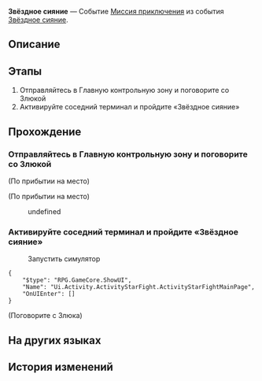 {{Дополнить|Диалоги.}}
{{Миссия Инфобокс
|id              = 8023201
|Название        = 
|Изображение     = Миссия Освоения Звёздное сияние.png
|Тип             = Миссия приключения
|События         = Звёздное сияние
|Глава           = 
|Условия         = Достигните [[Уровень Освоения|Уровня Освоения]] 21
|Персонажи       = Злюка; Метауна; Первопроходец
|СтартЛокация    = Главная контрольная зона
|Мир             = Космическая станция «Герта»
|Локации         = Главная контрольная зона
|Предыдущая      = 
|Следующая       = 
|Награды         = Кредиты*5 000
}}
'''Звёздное сияние''' — Событие [[Миссия приключения]] из события [[Звёздное сияние]].

==Описание==
{{Описание|<!--официальное описание из Перекрёстка судеб-->}}

==Этапы==
# Отправляйтесь в Главную контрольную зону и поговорите со Злюкой
# Активируйте соседний терминал и пройдите «Звёздное сияние»

==Прохождение==
{{Дополнить}}

===Отправляйтесь в Главную контрольную зону и поговорите со Злюкой===
{{Описание миссии|локация=Главная контрольная зона|Злюка, исследовательница с космической станции, обратилась к вам вместе со своей напарницей. Кажется, её исследование зашло в тупик.<br />И почему все исследователи обращаются именно к вам...}}
{{Диалог Начало}}
;(По прибытии на место)

;(По прибытии на место)
<!--Unknown TalkSentence: 823201001-->
<!--Unknown TalkSentence: 823201002-->
:{{Диалог|Стрелка}} undefined
<!--Unknown TalkSentence: 823201004-->
{{Диалог Конец}}

===Активируйте соседний терминал и пройдите «Звёздное сияние»===
{{Описание миссии|локация=Главная контрольная зона|У Злюки и Метауны проблемы с данными тестирования, и после неоднократных просьб вы решаете помочь им.<br />Вы мало что понимаете в научных исследованиях, но вот в физических упражнениях вы настоящий профессионал.}}
{{Диалог Начало}}

:{{Диалог|Бойцовский клуб}} Запустить симулятор
<pre>{
	"$type": "RPG.GameCore.ShowUI",
	"Name": "Ui.Activity.ActivityStarFight.ActivityStarFightMainPage",
	"OnUIEnter": []
}</pre>

;(Поговорите с Злюка)
<!--Unknown TalkSentence: 823201201-->
<!--Unknown TalkSentence: 823201202-->
{{Диалог Конец}}

==На других языках==
{{На других языках
|en   = Stellar Shimmer
|zhs  = 星芒烁变
|zht  = 星芒爍變
|ja   = スターライト・フラッシュ
|ko   = 반짝이는 스타라이트
|es   = Centelleo estelar
|fr   = Éclat stellaire
|ru   = Звёздное сияние
|th   = เปลวแสงประกายดาว
|vi   = Ánh Sao Lấp Lánh
|de   = Stellarer Schimmer
|id   = Gemerlap Cahaya Bintang
|pt   = Brilho Estelar
}}

==История изменений==
{{История изменений|2.7}}
